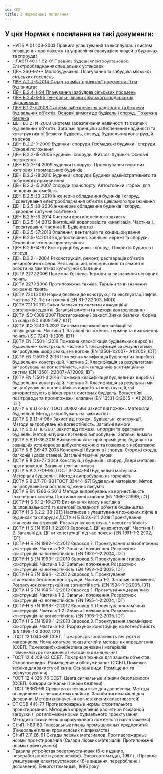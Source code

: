 ```yaml
---
id: c02
title: 2 Нормативні посилання
---
```


## У цих Нормах є посилання на такі документи:
- НАПБ А.01.003-2009 Правила улаштування та експлуатації систем оповіщення про пожежу та управління евакуацією людей в будинках та спорудах
- НПАОП 40.1-1.32-01 Правила будови електроустановок. Електрообладнання спеціальних установок
- ДБН 360-92\*\* Містобудування. Планування та забудова міських і сільських поселень 
- [ДБН А.2.2-3:2014 Склад та зміст проектної документації на будівництво](../../dbn-a-2-2-3/doc/index)
- [ДБН Б.2.4-1-94 Планування і забудова сільських поселень](https://www.minregion.gov.ua/wp-content/uploads/2017/12/26.1.-DBN-B.2.4-1-94.-Planuvannya-i-zabudova-silskih-po.pdf)
- [ДБН Б.2.4-3-95 Генеральні плани сільськогосподарських підприємств](https://www.minregion.gov.ua/wp-content/uploads/2017/12/27.1.-DBN-B.2.4-3-95.-Generalni-plani-silskogospodars.pdf)
- [ДБН В.1.2-7:2008 Система забезпечення надійності та безпеки будівельних об'єктів. Основні вимоги до будівель і споруд. Пожежна безпека](https://www.minregion.gov.ua/wp-content/uploads/2017/12/27.1.-DBN-B.2.4-3-95.-Generalni-plani-silskogospodars.pdf)
- ДБН В.1.2-14-2009 Система забезпечення надійності та безпеки будівельних об'єктів. Загальні принципи забезпечення надійності та конструктивної безпеки будівель, споруд, будівельних конструкцій та основ
- ДБН В.2.2-9-2009 Будинки і споруди. Громадські будинки і споруди. Основні положення 
- ДБН В.2.2-15-2005 Будинки і споруди. Житлові будинки. Основні положення
- ДБН В.2.2-24:2009 Будинки і споруди. Проектування висотних житлових і громадських будинків 
- ДБН В.2.2-28:2010 Будинки і споруди. Будинки адміністративного та побутового призначення 
- ДБН В.2.3-15:2007 Споруди транспорту. Автостоянки і гаражі для легкових автомобілів
- ДБН В.2.5-23-2010 Інженерне обладнання будинків і споруд. Проектування електрообладнання об'єктів цивільного призначення
- ДБН В 2.5-28-2006 Інженерне обладнання будинків і споруд. Природне і штучне освітлення 
- ДБН В.2.5-56:2014 Системи протипожежного захисту
- ДБН В.2.5-64:2012 Внутрішній водопровід та каналізація. Частина І. Проектування. Частина ІІ. Будівництво
- ДБН В.2.5-67:2013 Опалення, вентиляція та кондиціонування
- ДБН В.2.5-74:2013 Водопостачання. Зовнішні мережі та споруди. Основні положення проектування
- ДБН В.2.6-14-97 Конструкції будинків i споруд. Покриття будинків i споруд
- ДБН В.3.2-1-2004 Реконструкція, ремонт, реставрація об'єктів невиробничої сфери. Реставраційні, консерваційні та ремонтні роботи на пам'ятках культурної спадщини
- ДСТУ 2272:2006 Пожежна безпека. Терміни та визначення основних понять 
- ДСТУ 2273:2006 Протипожежна техніка. Терміни та визначення основних понять
- ДСТУ 7201:2010 Норми безпеки до конструкції та експлуатації ліфтів. Частина 72. Ліфти пожежні (EN 81-72:2003, MOD)
- ДСТУ 7313:2013 Знаки безпеки та системи евакуаційні фотолюміносцентні. Загальні вимоги та методи контролювання
- ДСТУ ISO 6309:2007 Протипожежний захист. Знаки безпеки. Форма та колір (ІSO 6309:1987, ІDT)
- ДСТУ ISO 7240-1:2007 Системи пожежної сигналізації та оповіщування. Частина 1. Загальні положення, терміни та визначення понять (ISO 7240-1:2005, ІDТ)
- ДСТУ EN 13501-1:2016 Пожежна класифікація будівельних виробів і будівельних конструкцій. Частина 1. Класифікація за результатами випробувань щодо реакції на вогонь (EN 13501-1:2007+ А1:2009, IDT)
- ДСТУ EN 13501-2:2016 Пожежна класифікація будівельних виробів і будівельних конструкцій. Частина 2. Класифікація за результатами випробувань на вогнестійкість, крім складників вентиляційних систем (EN 13501-2:2007+A1:2009, IDT)
- ДСТУ EN 13501-3:2016 Пожежна класифікація будівельних виробів і будівельних конструкцій. Частина 3. Класифікація за результатами випробувань на вогнестійкість виробів та конструкцій, які використовують в інженерних системах будівель. Вогнестійкі повітроводи та протипожежні клапани (EN 13501-3:2005 + A1:2009, IDT)
- ДСТУ Б В.1.1-2-97 (ГОСТ 30402-96) Захист від пожежі. Матеріали будівельні. Метод випробувань на займистість
- ДСТУ Б В.1.1-4-98\* Захист від пожежі. Будівельні конструкції. Методи випробувань на вогнестійкість. Загальні вимоги
- ДСТУ Б В.1.1-18:2007 Захист від пожежі. Споруди та фрагменти будівель. Метод натурних вогневих випробувань. Загальні вимоги
- ДСТУ Б В.1.1-36:2016 Визначення категорій приміщень, будинків та зовнішніх установок за вибухопожежною та пожежною небезпекою
- ДСТУ Б В.2.6-49:2008 Конструкції будинків і споруд. Огорожі сходів, балконів і дахів сталеві. Загальні технічні умови
- ДСТУ Б В.2.6-77:2009 Конструкції будинків і споруд. Двері металеві протипожежні. Загальні технічні умови
- ДСТУ Б В.2.7-19-95 (ГОСТ 30244-94) Будівельні матеріали. Матеріали будівельні. Методи випробувань на горючість
- ДСТУ Б В.2.7-70-98 (ГОСТ 30444-97) Будівельні матеріали. Метод випробування на розповсюдження полум'я
- ДСТУ Б EN 1366-2:2013 Методи випробувань на вогнестійкість інженерних систем. Протипожежні клапани (EN 1366-2:1999, IDT)
- ДСТУ-Н Б В.1.2-16:2013 Визначення класу наслідків (відповідальності) та категорії складності об'єктів будівництва
- ДСТУ-Н Б В.2.2-38:2013 Настанова з улаштування пожежних ліфтів в будинках та спорудах ДСТУ-Н Б В.2.6-211:2016 Проектування сталевих конструкцій. Розрахунок конструкцій навогнестійкість
- ДСТУ-Н Б EN 1991-1-2:2010 Єврокод 1. Дії на конструкції. Частина 1-2. Загальні дії. Дії на конструкції під час пожежі (EN 1991-1-2:2002, IDT)
- ДСТУ-Н Б EN 1992-1-2:2012 Єврокод 2. Проектування залізобетонних конструкцій. Частина 1-2. Загальні положення. Розрахунок конструкцій на вогнестійкість (EN 1992-1-2:2004, IDT)
- ДСТУ-Н Б EN 1993-1-2:2010 Єврокод 3. Проектування сталевих конструкцій.  Частина 1-2. Загальні положення. Розрахунок конструкцій на вогнестійкість (EN 1993-1-2:2005, IDT)
- ДСТУ-Н Б EN 1994-1-2:2012 Єврокод 4. Проектування сталезалізобетонних конструкцій. Частина 1-2. Загальні положення. Розрахунок конструкцій на вогнестійкість (EN 1994-1-2:2005, IDT)
- ДСТУ-Н Б EN 1995-1-2:2012 Єврокод 5. Проектування дерев'яних конструкцій. Частина 1-2. Загальні положення. Розрахунок конструкцій на вогнестійкість (EN 1995-1-2:2004, IDT)
- ДСТУ-Н Б EN 1996-1-2:2012 Єврокод 6. Проектування кам'яних конструкцій. Частина 1-2. Загальні положення. Розрахунок конструкцій на вогнестійкість (EN 1996-1-2:2005, IDT)
- ДСТУ-Н Б EN 1999-1-2:2010 Єврокод 9. Проектування алюмінієвих конструкцій. Частина 1-2. Розрахунок конструкцій на вогнестійкість (EN 1999-1-2:2007, IDT)
- ГОСТ 12.1.044-89 ССБТ. Пожаровзрывоопасность веществ и материалов. Номенклатура показателей и методы их определения (ССБП. Пожежовибухонебезпека речовин і матеріалів. Номенклатура показників і методи їх визначення)
- ГОСТ 12.4.009-83 ССБТ. Пожарная техника для защиты объектов. Основные виды. Размещение и обслуживание (ССБП. Пожежна техніка для захисту об'єктів. Основні види. Розміщення та обслуговування)
- ГОСТ 12.4.026-76 ССБТ. Цвета сигнальные и знаки безопасности (ССБП. Кольори сигнальні і знаки безпеки)
- ГОСТ 16363-98 Средства огнезащитные для древесины. Методы определения огнезащитных свойств (Засоби вогнезахисні для деревини. Методи визначення вогнезахисних властивостей)
- СТ СЭВ 446-77 Противопожарные нормы строительного проектирования. Методика определения расчетной пожарной загрузки (Протипожежні норми будівельного проектування. Методика визначення розрахункового пожежного навантаження)
- СНиП ІІ-89-80 Генеральные планы промышленных предприятий (Генеральні плани промислових підприємств)
- СНиП 2.11.06-91 Склады лесных материалов. Противопожарные нормы проектирования (Склади лісових матеріалів. Протипожежні норми проектування)
- Правила устройства электроустановок (6-е издание, переработанное и дополненное). Энергоатомиздат, 1987 г. (Правила улаштування електроустановок (6-е видання, перероблене і доповнене). Енергоатомвидав, 1986 року
